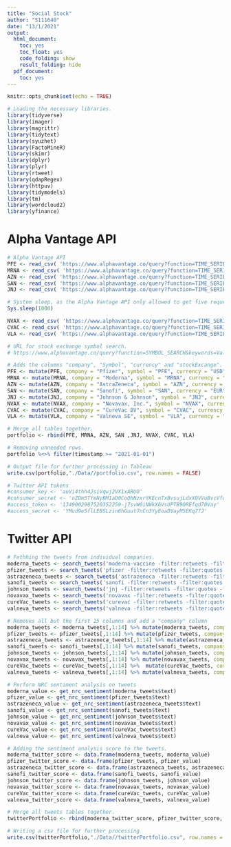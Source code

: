 ---
title: "Social Stock"
author: "S111640"
date: "13/1/2021"
output:
  html_document:
    toc: yes
    toc_float: yes
    code_folding: show
    result_folding: hide
  pdf_document:
    toc: yes
---

```{r setup, include=FALSE}
knitr::opts_chunk$set(echo = TRUE)

# Loading the necessary libraries.
library(tidyverse)
library(imager)
library(magrittr)
library(tidytext)
library(syuzhet)
library(FactoMineR)
library(skimr)
library(dplyr)
library(plyr)
library(rtweet)
library(qdapRegex)
library(httpuv)
library(tidymodels)
library(tm)
library(wordcloud2)
library(yfinance)
```

# Alpha Vantage API
```{r}
# Alpha Vantage API
PFE <- read_csv( 'https://www.alphavantage.co/query?function=TIME_SERIES_DAILY&symbol=PFE&outputsize=full&apikey=CPL4OEAWKSN67VNI&datatype=csv' )
MRNA <- read_csv( 'https://www.alphavantage.co/query?function=TIME_SERIES_DAILY&symbol=MRNA&outputsize=full&apikey=CPL4OEAWKSN67VNI&datatype=csv' )
AZN <- read_csv( 'https://www.alphavantage.co/query?function=TIME_SERIES_DAILY&symbol=AZN&outputsize=full&apikey=CPL4OEAWKSN67VNI&datatype=csv' )
SAN <- read_csv( 'https://www.alphavantage.co/query?function=TIME_SERIES_DAILY&symbol=SAN&outputsize=full&apikey=CPL4OEAWKSN67VNI&datatype=csv' )
JNJ <- read_csv( 'https://www.alphavantage.co/query?function=TIME_SERIES_DAILY&symbol=JNJ&outputsize=full&apikey=CPL4OEAWKSN67VNI&datatype=csv' )

# System sleep, as the Alpha Vantage API only allowed to get five requests per 15 minuts. 
Sys.sleep(1000)

NVAX <- read_csv( 'https://www.alphavantage.co/query?function=TIME_SERIES_DAILY&symbol=NVAX&outputsize=full&apikey=CPL4OEAWKSN67VNI&datatype=csv' )
CVAC <- read_csv( 'https://www.alphavantage.co/query?function=TIME_SERIES_DAILY&symbol=CVAC&outputsize=full&apikey=CPL4OEAWKSN67VNI&datatype=csv' )
VLA <- read_csv( 'https://www.alphavantage.co/query?function=TIME_SERIES_DAILY&symbol=VLA.PAR&outputsize=full&apikey=CPL4OEAWKSN67VNI&datatype=csv' )

# URL for stock exchange symbol search.
# https://www.alphavantage.co/query?function=SYMBOL_SEARCH&keywords=Valneva&apikey=CPL4OEAWKSN67VNI

# Adds the columns "company", "Symbol", "currency" and "stockExcange".
PFE <- mutate(PFE, company = "Pfizer", symbol = "PFE", currency = "USD", stockExchange = "NYSE")  
MRNA <- mutate(MRNA, company = "Moderna", symbol = "MRNA", currency = "USD", stockExchange = "NASDAQ")  
AZN <- mutate(AZN, company = "AstraZeneca", symbol = "AZN", currency = "GBX", stockExchange = "LON")  
SAN <- mutate(SAN, company = "Sanofi", symbol = "SAN", currency = "EUR", stockExchange = "EPA")  
JNJ <- mutate(JNJ, company = "Johnson & Johnson", symbol = "JNJ", currency = "USD", stockExchange = "NYSE")  
NVAX <- mutate(NVAX, company = "Novavax, Inc.", symbol = "NVAX", currency = "USD", stockExchange = "NASDAQ")  
CVAC <- mutate(CVAC, company = "CureVac BV", symbol = "CVAC", currency = "USD", stockExchange = "NASDAQ")  
VLA <- mutate(VLA, company = "Valneva SE", symbol = "VLA", currency = "EUR", stockExchange = "EPA") 

# Merge all tables together.
portfolio <- rbind(PFE, MRNA, AZN, SAN ,JNJ, NVAX, CVAC, VLA)

# Removing unneeded rows.
portfolio %<>% filter(timestamp >= "2021-01-01")

# Output file for further processing in Tableau
write.csv(portfolio,"./Data//portfolio.csv", row.names = FALSE)
```


```{r}
# Twitter API tokens
#consumer_key <- 'auVi4thh4JsiVqwj2VX1xARUO'
#consumer_secret <- 'nZDm5TYeNyBM1aD0CoQhNzxrYKEcnTxBvsujLdxX0VVuBvcVfq'
#access_token <- '1349002987520352259-j7svW0iNWkX6VsUPTB9OREfqd70Vay'
#access_secret <- 'YMud9e5flLEBSLzin6hGuut7nCn3YyEoaDVayM5EKq77J'
```

# Twitter API
```{r}
# Fethhing the tweets from individual companies.
moderna_tweets <- search_tweets('moderna-vaccine -filter:retweets -filter:quotes -filter:replies', lang = 'en', retryonratelimit = TRUE)
pfizer_tweets <- search_tweets('pfizer -filter:retweets -filter:quotes -filter:replies', lang = 'en', retryonratelimit = TRUE)
astrazeneca_tweets <- search_tweets('astrazeneca -filter:retweets -filter:quotes -filter:replies', lang = 'en', retryonratelimit = TRUE)
sanofi_tweets <- search_tweets('sanofi -filter:retweets -filter:quotes -filter:replies', lang = 'en', retryonratelimit = TRUE)
johnson_tweets <- search_tweets('jnj -filter:retweets -filter:quotes -filter:replies', lang = 'en', retryonratelimit = TRUE)
novavax_tweets <- search_tweets('novavax -filter:retweets -filter:quotes -filter:replies', lang = 'en', retryonratelimit = TRUE)
cureVac_tweets <- search_tweets('curevac -filter:retweets -filter:quotes -filter:replies', lang = 'en', retryonratelimit = TRUE)
valneva_tweets <- search_tweets('valneva -filter:retweets -filter:quotes -filter:replies', lang = 'en', retryonratelimit = TRUE)

# Removes all but the first 15 columns and add a "company" column 
moderna_tweets <- moderna_tweets[,1:14] %>% mutate(moderna_tweets, company = "Moderna")
pfizer_tweets <- pfizer_tweets[,1:14] %>% mutate(pfizer_tweets, company = "Pfizer")  
astrazeneca_tweets <- astrazeneca_tweets[,1:14] %>% mutate(astrazeneca_tweets, company = "AstraZeneca")  
sanofi_tweets <- sanofi_tweets[,1:14] %>% mutate(sanofi_tweets, company = "Sanofi")  
johnson_tweets <- johnson_tweets[,1:14] %>% mutate(johnson_tweets, company = "Johnson & Johnson")  
novavax_tweets <- novavax_tweets[,1:14] %>% mutate(novavax_tweets, company = "Novavax, Inc.")  
cureVac_tweets <- cureVac_tweets[,1:14] %>%  mutate(cureVac_tweets, company = "CureVac BV")  
valneva_tweets <- valneva_tweets[,1:14] %>% mutate(valneva_tweets, company = "Valneva SE")
```

```{r}
# Perform NRC sentiment analysis on tweets
moderna_value <- get_nrc_sentiment(moderna_tweets$text)
pfizer_value <- get_nrc_sentiment(pfizer_tweets$text)
astrazeneca_value <- get_nrc_sentiment(astrazeneca_tweets$text)
sanofi_value <- get_nrc_sentiment(sanofi_tweets$text)
johnson_value <- get_nrc_sentiment(johnson_tweets$text)
novavax_value <- get_nrc_sentiment(novavax_tweets$text)
cureVac_value <- get_nrc_sentiment(cureVac_tweets$text)
valneva_value <- get_nrc_sentiment(valneva_tweets$text)

# Adding the sentiment analysis score to the tweets.
moderna_twitter_score <- data.frame(moderna_tweets, moderna_value)
pfizer_twitter_score <- data.frame(pfizer_tweets, pfizer_value)
astrazeneca_twitter_score <- data.frame(astrazeneca_tweets, astrazeneca_value)
sanofi_twitter_score <- data.frame(sanofi_tweets, sanofi_value)
johnson_twitter_score <- data.frame(johnson_tweets, johnson_value)
novavax_twitter_score <- data.frame(novavax_tweets, novavax_value)
cureVac_twitter_score <- data.frame(cureVac_tweets, cureVac_value)
valneva_twitter_score <- data.frame(valneva_tweets, valneva_value)

# Merge all tweets tables together.
twitterPortfolio <- rbind(moderna_twitter_score, pfizer_twitter_score, astrazeneca_twitter_score, sanofi_twitter_score ,johnson_twitter_score, novavax_twitter_score, cureVac_twitter_score, valneva_twitter_score)

# Writing a csv file for further processing
write.csv(twitterPortfolio,"./Data//twitterPortfolio.csv", row.names = TRUE)
```
